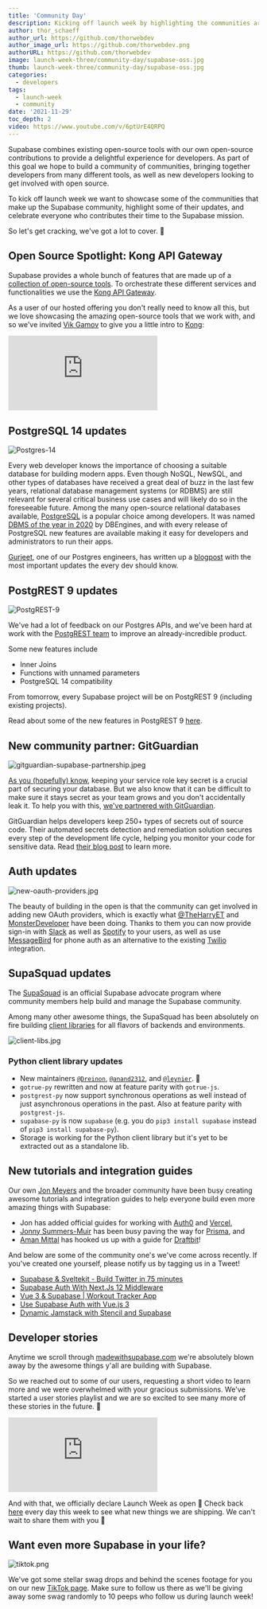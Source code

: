 ```yaml
---
title: 'Community Day'
description: Kicking off launch week by highlighting the communities around Supabase.
author: thor_schaeff
author_url: https://github.com/thorwebdev
author_image_url: https://github.com/thorwebdev.png
authorURL: https://github.com/thorwebdev
image: launch-week-three/community-day/supabase-oss.jpg
thumb: launch-week-three/community-day/supabase-oss.jpg
categories:
  - developers
tags:
  - launch-week
  - community
date: '2021-11-29'
toc_depth: 2
video: https://www.youtube.com/v/6ptUrE4QRPQ
---
```


Supabase combines existing open-source tools with our own open-source contributions to provide a delightful experience for developers. As part of this goal we hope to build a community of communities, bringing together developers from many different tools, as well as new developers looking to get involved with open source.

To kick off launch week we want to showcase some of the communities that make up the Supabase community, highlight some of their updates, and celebrate everyone who contributes their time to the Supabase mission.

So let's get cracking, we've got a lot to cover. 🚀

## Open Source Spotlight: Kong API Gateway

Supabase provides a whole bunch of features that are made up of a [collection of open-source tools](/docs/guides/getting-started/architecture). To orchestrate these different services and functionalities we use the [Kong API Gateway](https://github.com/Kong/kong).

As a user of our hosted offering you don't really need to know all this, but we love showcasing the amazing open-source tools that we work with, and so we've invited [Vik Gamov](https://twitter.com/gAmUssA) to give you a little intro to [Kong](https://github.com/Kong/kong):

<div className="video-container">
  <iframe
    className="w-full"
    src="https://www.youtube-nocookie.com/embed/6ptUrE4QRPQ"
    frameBorder="0"
    allow="accelerometer; autoplay; encrypted-media; gyroscope; picture-in-picture"
    allowfullscreen
  ></iframe>
</div>

## PostgreSQL 14 updates

![Postgres-14](/images/blog/whats-new-in-postgres-14/whats-new-in-postgres-14-og.png)

Every web developer knows the importance of choosing a suitable database for building modern apps.
Even though NoSQL, NewSQL, and other types of databases have received a great deal of buzz in the last few years,
relational database management systems (or RDBMS) are still relevant for several critical business use cases and will likely do so in the foreseeable future.
Among the many open-source relational databases available, [PostgreSQL](/docs/guides/database) is a popular choice among developers.
It was named [DBMS of the year in 2020](https://db-engines.com/en/blog_post/85) by
DBEngines, and with every release of PostgreSQL new features are available making it easy for developers and administrators to run their apps.

[Gurjeet](https://twitter.com/0xGurjeet), one of our Postgres engineers, has written up a [blogpost](/blog/whats-new-in-postgres-14) with the most important updates the every dev should know.

## PostgREST 9 updates

![PostgREST-9](/images/blog/launch-week-three/community-day/postgrest-9-og.png)

We've had a lot of feedback on our Postgres APIs, and we've been hard at work with the [PostgREST team](https://github.com/orgs/PostgREST/people) to improve an already-incredible product.

Some new features include

- Inner Joins
- Functions with unnamed parameters
- PostgreSQL 14 compatibility

From tomorrow, every Supabase project will be on PostgREST 9 (including existing projects).

Read about some of the new features in PostgREST 9 [here](/blog/postgrest-9).

## New community partner: GitGuardian

![gitguardian-supabase-partnership.jpeg](/images/blog/launch-week-three/community-day/gitguardian-supabase-partnership.jpeg)

[As you (hopefully) know](/docs/learn/auth-deep-dive/auth-deep-dive-jwts#jwts-in-supabase), keeping your service role key secret is a crucial part of securing your database. But we also know that it can be difficult to make sure it stays secret as your team grows and you don't accidentally leak it. To help you with this, [we've partnered with GitGuardian](https://blog.gitguardian.com/the-detector-of-the-month-november-2021/).

GitGuardian helps developers keep 250+ types of secrets out of source code. Their automated secrets detection and remediation solution secures every step of the development life cycle, helping you monitor your code for sensitive data. Read [their blog post](https://blog.gitguardian.com/the-detector-of-the-month-november-2021/) to learn more.

## Auth updates

![new-oauth-providers.jpg](/images/blog/launch-week-three/community-day/new-oauth-providers.jpg)

The beauty of building in the open is that the community can get involved in adding new OAuth providers, which is exactly what [@TheHarryET](https://twitter.com/TheHarryET) and [MonsterDeveloper](https://github.com/MonsterDeveloper) have been doing. Thanks to them you can now provide sign-in with [Slack](/docs/guides/auth/social-login/auth-slack) as well as [Spotify](/docs/guides/auth/social-login/auth-spotify) to your users, as well as use [MessageBird](/docs/guides/auth/phone-login/messagebird) for phone auth as an alternative to the existing [Twilio](/docs/guides/auth/phone-login/twilio) integration.

## SupaSquad updates

The [SupaSquad](/supasquad) is an official Supabase advocate program where community members help build and manage the Supabase community.

Among many other awesome things, the SupaSquad has been absolutely on fire building [client libraries](/docs/reference/javascript/installing) for all flavors of backends and environments.

![client-libs.jpg](/images/blog/launch-week-three/community-day/client-libs.jpg)

### Python client library updates

- New maintainers [`@Dreinon`](https://github.com/dreinon), [`@anand2312`](https://github.com/anand2312), and [`@leynier`](https://github.com/leynier). 💚
- `gotrue-py` rewritten and now at feature parity with `gotrue-js`.
- `postgrest-py` now support synchronous operations as well instead of just asynchronous operations in the past. Also at feature parity with `postgrest-js`.
- `supabase-py` is now `supabase` (e.g. you do `pip3 install supabase` instead of `pip3 install supabase-py`).
- Storage is working for the Python client library but it's yet to be extracted out as a standalone lib.

## New tutorials and integration guides

Our own [Jon Meyers](https://twitter.com/_dijonmusters) and the broader community have been busy creating awesome tutorials and integration guides to help everyone build even more amazing things with Supabase:

- Jon has added official guides for working with [Auth0](/partners/integrations/auth0) and [Vercel](/partners/integrations/vercel),
- [Jonny Summers-Muir](https://twitter.com/JSummersMuir) has been busy paving the way for [Prisma](/partners/integrations/prisma), and
- [Aman Mittal](https://github.com/amandeepmittal) has hooked us up with a guide for [Draftbit](/partners/integrations/draftbit)!

And below are some of the community one's we've come across recently. If you've created one yourself, please notify us by tagging us in a Tweet!

- [Supabase & Sveltekit - Build Twitter in 75 minutes](https://youtu.be/mPQyckogDYc)
- [Supabase Auth With Next.Js 12 Middleware](https://jitsu.com/blog/supabase-nextjs-middleware#what-were-going-to-build)
- [Vue 3 & Supabase | Workout Tracker App](https://www.youtube.com/watch?v=3tF0fGkd4ho)
- [Use Supabase Auth with Vue.js 3](https://vueschool.io/articles/vuejs-tutorials/use-supabase-auth-with-vue-js-3/)
- [Dynamic Jamstack with Stencil and Supabase](https://ionicframework.com/blog/dynamic-jamstack-with-stencil-and-supabase)

## Developer stories

Anytime we scroll through [madewithsupabase.com](https://www.madewithsupabase.com/) we're absolutely blown away by the awesome things y'all are building with Supabase.

So we reached out to some of our users, requesting a short video to learn more and we were overwhelmed with your gracious submissions. We've started a user stories playlist and we are so excited to see many more of these stories in the future. 💚

<div className="video-container">
  <iframe
    className="w-full"
    src="https://www.youtube-nocookie.com/embed/videoseries?list=PL5S4mPUpp4OuzQN-a_FY3OZQuYo4NmXvb"
    frameBorder="0"
    allow="accelerometer; autoplay; encrypted-media; gyroscope; picture-in-picture"
    allowfullscreen
  ></iframe>
</div>

And with that, we officially declare Launch Week as open 🥳 Check back [here](/blog) every day this week to see what new things we are shipping. We can't wait to share them with you 🚀

## Want even more Supabase in your life?

![tiktok.png](/images/blog/launch-week-three/community-day/tiktok.png)

We've got some stellar swag drops and behind the scenes footage for you on our new [TikTok page](https://www.tiktok.com/@supabase.com). Make sure to follow us there as we'll be giving away some swag randomly to 10 peeps who follow us during launch week!
